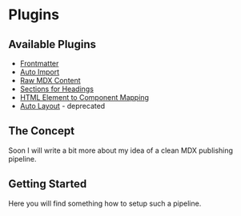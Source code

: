 # Plugins

## Available Plugins

- [Frontmatter](/plugins/remark-astro-frontmatter)
- [Auto Import](/plugins/remark-astro-autoimports)
- [Raw MDX Content](/plugins/remark-astro-rawmdx)
- [Sections for Headings](/plugins/remark-sectionize-headings)
- [HTML Element to Component Mapping](/plugins/vite-astro-mdxcomponents)
- [Auto Layout](/plugins/remark-astro-auto-layout) - deprecated

## The Concept

Soon I will write a bit more about my idea of a clean MDX publishing pipeline.

## Getting Started

Here you will find something how to setup such a pipeline.
